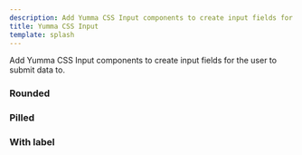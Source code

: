 ```yaml
---
description: Add Yumma CSS Input components to create input fields for the user to submit data to.
title: Yumma CSS Input
template: splash
---
```



Add Yumma CSS Input components to create input fields for the user to submit data to.

### Rounded

<Preview
  data={rounded}
  useCenter
  useHeight="100px"
  usePadding
  useTabs
  useVersion="2.0.0"
/>

### Pilled

<Preview
  data={pilled}
  useCenter
  useHeight="100px"
  usePadding
  useTabs
  useVersion="2.0.0"
/>

### With label

<Preview
  data={withLabel}
  useCenter
  useHeight="120px"
  usePadding
  useTabs
  useVersion="2.0.0"
/>
